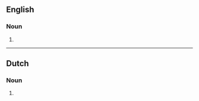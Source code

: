 ==English==

===Noun===
{{head|en|noun form}}

# {{plural of|en|escadrille}}

----

==Dutch==

===Noun===
{{head|nl|noun plural form}}

# {{nl-noun form of|pl|escadrille}}